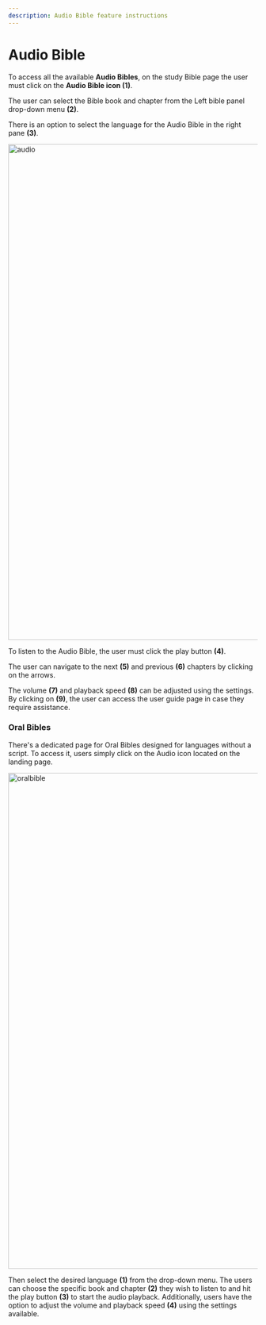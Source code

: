 ```yaml
---
description: Audio Bible feature instructions
---
```


# Audio Bible

To access all the available **Audio Bibles**, on the study Bible page the user must click on the **Audio Bible icon (1)**.

The user can select the Bible book and chapter from the Left bible panel drop-down menu **(2)**.

There is an option to select the language for the Audio Bible in the right pane **(3)**.

<img src="/img/assets/audio.png" width="1000px" alt="audio" />

To listen to the Audio Bible, the user must click the play button **(4)**.

The user can navigate to the next **(5)** and previous **(6)** chapters by clicking on the arrows.

The volume **(7)** and playback speed **(8)** can be adjusted using the settings.
By clicking on **(9)**, the user can access the user guide page in case they require assistance.

### Oral Bibles

There's a dedicated page for Oral Bibles designed for languages without a script. To access it, users simply click on the Audio icon located on the landing page.

 <img src="/img/assets/audio1.png" width="1000px" alt="oralbible" /> 


 Then select the desired language **(1)** from the drop-down menu. The users can choose the specific book and chapter **(2)** they wish to listen to and hit the play button **(3)** to start the audio playback. Additionally, users have the option to adjust the volume and playback speed **(4)** using the settings available.